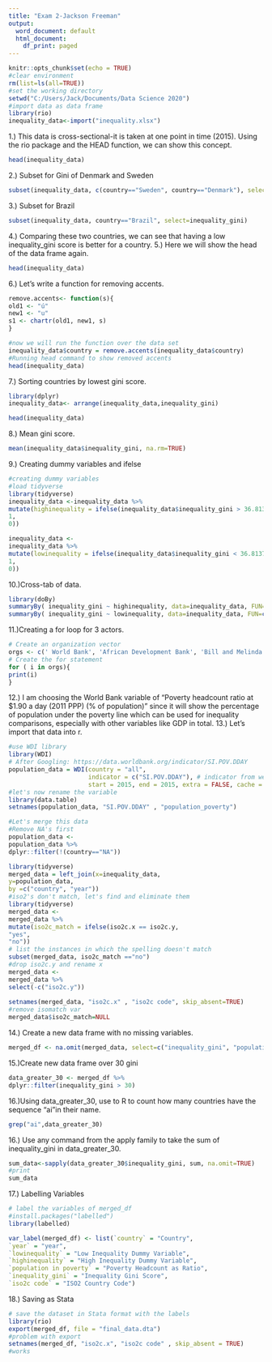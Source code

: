 ```yaml
---
title: "Exam 2-Jackson Freeman"
output:
  word_document: default
  html_document:
    df_print: paged
---
```


```r
knitr::opts_chunk$set(echo = TRUE)
#clear environment
rm(list=ls(all=TRUE))
#set the working directory
setwd("C:/Users/Jack/Documents/Data Science 2020")
#import data as data frame
library(rio)
inequality_data<-import("inequality.xlsx")
```

1.) This data is cross-sectional-it is taken at one point in time (2015). Using the rio package and the HEAD function, we can show this concept.
```r
head(inequality_data)
```
2.) Subset for Gini of Denmark and Sweden

```r
subset(inequality_data, c(country=="Sweden", country=="Denmark"), select=inequality_gini) 
```
3.) Subset for Brazil
```r
subset(inequality_data, country=="Brazil", select=inequality_gini)
```
4.) Comparing these two countries, we can see that having a low inequality_gini score is better for a country.
5.) Here we will show the head of the data frame again.
```r
head(inequality_data)
```
6.) Let's write a function for removing accents.
```r
remove.accents<- function(s){
old1 <- "ú"
new1 <- "u"
s1 <- chartr(old1, new1, s)
}

#now we will run the function over the data set
inequality_data$country = remove.accents(inequality_data$country)
#Running head command to show removed accents
head(inequality_data)
```

7.) Sorting countries by lowest gini score.
```r
library(dplyr)
inequality_data<- arrange(inequality_data,inequality_gini)

```

```r
head(inequality_data)
```

8.) Mean gini score. 
```r
mean(inequality_data$inequality_gini, na.rm=TRUE)
```
9.) Creating dummy variables and ifelse
```r
#creating dummy variables 
#load tidyverse
library(tidyverse)
inequality_data <-inequality_data %>%
mutate(highinequality = ifelse(inequality_data$inequality_gini > 36.81375,
1,
0))

inequality_data <-
inequality_data %>%
mutate(lowinequality = ifelse(inequality_data$inequality_gini < 36.81375,
1,
0))
```
10.)Cross-tab of data.
```r
library(doBy)
summaryBy( inequality_gini ~ highinequality, data=inequality_data, FUN=c(mean,length))
summaryBy( inequality_gini ~ lowinequality, data=inequality_data, FUN=c(mean,length))
```
11.)Creating a for loop for 3 actors.
```r
# Create an organization vector
orgs <- c(' World Bank', 'African Development Bank', 'Bill and Melinda Gates Foundation')
# Create the for statement
for ( i in orgs){
print(i)
}
```
12.) I am choosing the World Bank variable of "Poverty headcount ratio at $1.90 a day (2011 PPP) (% of population)" since it will show the percentage of population under the poverty line which can be used for inequality comparisons, especially with other variables like GDP in total.
13.) Let's import that data into r.
```r
#use WDI library
library(WDI)
# After Googling: https://data.worldbank.org/indicator/SI.POV.DDAY
population_data = WDI(country = "all",
                      indicator = c("SI.POV.DDAY"), # indicator from web
                      start = 2015, end = 2015, extra = FALSE, cache = NULL)
#let's now rename the variable
library(data.table)
setnames(population_data, "SI.POV.DDAY" , "population_poverty")

#Let's merge this data
#Remove NA's first
population_data <-
population_data %>%
dplyr::filter(!(country=="NA"))

library(tidyverse)
merged_data = left_join(x=inequality_data,
y=population_data,
by =c("country", "year"))
#iso2's don't match, let's find and eliminate them
library(tidyverse)
merged_data <-
merged_data %>%
mutate(iso2c_match = ifelse(iso2c.x == iso2c.y,
"yes",
"no"))
# list the instances in which the spelling doesn't match
subset(merged_data, iso2c_match =="no")
#drop iso2c.y and rename x
merged_data <-
merged_data %>%
select(-c("iso2c.y"))
  
setnames(merged_data, "iso2c.x" , "iso2c code", skip_absent=TRUE)
#remove isomatch var
merged_data$iso2c_match=NULL

```
14.) Create a new data frame with no missing variables.
```r
merged_df <- na.omit(merged_data, select=c("inequality_gini", "population in poverty"))
```
15.)Create new data frame over 30 gini
```r
data_greater_30 <- merged_df %>%
dplyr::filter(inequality_gini > 30)

```
16.)Using data_greater_30, use to R to count how many countries have the sequence “ai”in their name.
```r
grep("ai",data_greater_30)

```
16.) Use any command from the apply family to take the sum of inequality_gini in data_greater_30.
```r

sum_data<-sapply(data_greater_30$inequality_gini, sum, na.omit=TRUE)
#print
sum_data
```
17.) Labelling Variables
```r
# label the variables of merged_df
#install.packages("labelled")
library(labelled)

var_label(merged_df) <- list(`country` = "Country",
`year` = "year",
`lowinequality` = "Low Inequality Dummy Variable",
`highinequality` = "High Inequality Dummy Variable",
`population in poverty` = "Poverty Headcount as Ratio",
`inequality_gini` = "Inequality Gini Score",
`iso2c code` = "ISO2 Country Code")
```
18.) Saving as Stata
```r
# save the dataset in Stata format with the labels
library(rio)
export(merged_df, file = "final_data.dta")
#problem with export
setnames(merged_df, "iso2c.x", "iso2c code" , skip_absent = TRUE)
#works 
```

